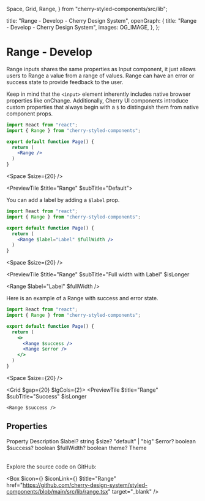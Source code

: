   Space,
  Grid,
  Range,
} from "cherry-styled-components/src/lib";

  title: "Range - Develop - Cherry Design System",
  openGraph: {
    title: "Range - Develop - Cherry Design System",
    images: OG_IMAGE,
  },
};

# Range - Develop

Range inputs shares the same properties as Input component, it just allows users to Range a value from a range of values. Range can have an error or success state to provide feedback to the user.

Keep in mind that the <code>\<input></code> element inherently includes native browser properties like onChange. Additionally, Cherry UI components introduce custom properties that always begin with a <code>$</code> to distinguish them from native component props.

```jsx
import React from "react";
import { Range } from "cherry-styled-components";

export default function Page() {
  return (
    <Range />
  )
}
```

<Space $size={20} />

<PreviewTile $title="Range" $subTitle="Default">
  <Range />
</PreviewTile>

You can add a label by adding a <code>$label</code> prop.

```jsx
import React from "react";
import { Range } from "cherry-styled-components";

export default function Page() {
  return (
    <Range $label="Label" $fullWidth />
  )
}
```
<Space $size={20} />

<PreviewTile
  $title="Range"
  $subTitle="Full width with Label"
  $isLonger
>
  <Range $label="Label" $fullWidth />
</PreviewTile>

Here is an example of a Range with success and error state.

```jsx
import React from "react";
import { Range } from "cherry-styled-components";

export default function Page() {
  return (
    <>
      <Range $success />
      <Range $error />
    </>
  )
}
```
<Space $size={20} />

<Grid $gap={20} $lgCols={2}>
  <PreviewTile
    $title="Range"
    $subTitle="Success"
    $isLonger
  >
    <Range $success />
  </PreviewTile>
  <PreviewTile
    $title="Range"
    $subTitle="Error"
    $isLonger
  >
    <Range $error />
  </PreviewTile>
</Grid>

## Properties

<Table>
  <TableRow>
    <TableHead>Property</TableHead>
    <TableHead>Description</TableHead>
  </TableRow>
  <TableRow>
    <TableData $code>$label?</TableData>
    <TableData>string</TableData>
  </TableRow>
  <TableRow>
    <TableData $code>$size?</TableData>
    <TableData>"default" | "big"</TableData>
  </TableRow>
  <TableRow>
    <TableData $code>$error?</TableData>
    <TableData>boolean</TableData>
  </TableRow>
  <TableRow>
    <TableData $code>$success?</TableData>
    <TableData>boolean</TableData>
  </TableRow>
  <TableRow>
    <TableData $code>$fullWidth?</TableData>
    <TableData>boolean</TableData>
  </TableRow>
  <TableRow>
    <TableData $code>theme?</TableData>
    <TableData>Theme</TableData>
  </TableRow>
</Table>

Explore the source code on GitHub:

<Box
  $icon={<IconFile />}
  $iconLink={<IconGitHub />}
  $title="Range"
  href="https://github.com/cherry-design-system/styled-components/blob/main/src/lib/range.tsx"
  target="_blank"
/>
